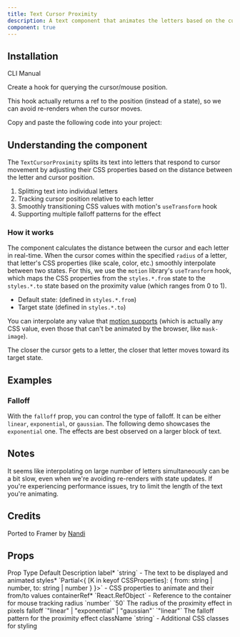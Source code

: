 ```yaml
---
title: Text Cursor Proximity
description: A text component that animates the letters based on the cursor proximity
component: true
---
```


<ComponentPreview name="text-cursor-proximity-demo" framerLink="https://framer.university/resources/text-magnifier-component-for-framer"/>

## Installation 

<Tabs defaultValue="cli">

<TabsList>
  <TabsTrigger value="cli">CLI</TabsTrigger>
  <TabsTrigger value="manual">Manual</TabsTrigger>
</TabsList>
<TabsContent value="cli">

<InstallTabs command="shadcn@latest add &quot;https://fancycomponents.dev/r/text-cursor-proximity.json&quot;" npx />

</TabsContent>

<TabsContent value="manual">

<Steps>

<Step>Create a hook for querying the cursor/mouse position.</Step>

This hook actually returns a ref to the position (instead of a state), so we can avoid re-renders when the cursor moves.

<ComponentSource name="use-mouse-position-ref" />

<Step>Copy and paste the following code into your project:</Step>

<ComponentSource name="text-cursor-proximity" />

</Steps>

</TabsContent>
</Tabs>

## Understanding the component

The `TextCursorProximity` splits its text into letters that respond to cursor movement by adjusting their CSS properties based on the distance between the letter and cursor position.

1. Splitting text into individual letters
2. Tracking cursor position relative to each letter
3. Smoothly transitioning CSS values with motion's `useTransform` hook
4. Supporting multiple falloff patterns for the effect

### How it works

The component calculates the distance between the cursor and each letter in real-time. When the cursor comes within the specified `radius` of a letter, that letter's CSS properties (like scale, color, etc.) smoothly interpolate between two states. For this, we use the `motion` library's `useTransform` hook, which maps the CSS properties from the `styles.*.from` state to the `styles.*.to` state based on the proximity value (which ranges from 0 to 1).

- Default state: (defined in `styles.*.from`)
- Target state (defined in `styles.*.to`)

You can interpolate any value that [motion supports](https://motion.dev/docs/react-animation#animatable-values) (which is actually any CSS value, even those that can't be animated by the browser, like `mask-image`).

The closer the cursor gets to a letter, the closer that letter moves toward its target state.

## Examples

### Falloff

With the `falloff` prop, you can control the type of falloff. It can be either `linear`, `exponential`, or `gaussian`. The following demo showcases the `exponential` one. The effects are best observed on a larger block of text.

<ComponentPreview name="text-cursor-proximity-falloff-demo" />

## Notes

It seems like interpolating on large number of letters simultaneously can be a bit slow, even when we're avoiding re-renders with state updates. If you're experiencing performance issues, try to limit the length of the text you're animating.

## Credits

Ported to Framer by [Nandi](https://framer.university/)

## Props
<Table>
  <TableHeader>
    <TableRow>
      <TableHead>Prop</TableHead>
      <TableHead>Type</TableHead>
      <TableHead>Default</TableHead>
      <TableHead>Description</TableHead>
    </TableRow>
  </TableHeader>
  <TableBody>
    <TableRow>
      <TableCell>label<span className="text-red-500">*</span></TableCell>
      <TableCell>`string`</TableCell>
      <TableCell>-</TableCell>
      <TableCell>The text to be displayed and animated</TableCell>
    </TableRow>
    <TableRow>
      <TableCell>styles<span className="text-red-500">*</span></TableCell>
      <TableCell>`Partial<{ [K in keyof CSSProperties]: { from: string | number, to: string | number } }>`</TableCell>
      <TableCell>-</TableCell>
      <TableCell>CSS properties to animate and their from/to values</TableCell>
    </TableRow>
    <TableRow>
      <TableCell>containerRef<span className="text-red-500">*</span></TableCell>
      <TableCell>`React.RefObject<HTMLDivElement>`</TableCell>
      <TableCell>-</TableCell>
      <TableCell>Reference to the container for mouse tracking</TableCell>
    </TableRow>
    <TableRow>
      <TableCell>radius</TableCell>
      <TableCell>`number`</TableCell>
      <TableCell>`50`</TableCell>
      <TableCell>The radius of the proximity effect in pixels</TableCell>
    </TableRow>
    <TableRow>
      <TableCell>falloff</TableCell>
      <TableCell>`"linear" | "exponential" | "gaussian"`</TableCell>
      <TableCell>`"linear"`</TableCell>
      <TableCell>The falloff pattern for the proximity effect</TableCell>
    </TableRow>
    <TableRow>
      <TableCell>className</TableCell>
      <TableCell>`string`</TableCell>
      <TableCell>-</TableCell>
      <TableCell>Additional CSS classes for styling</TableCell>
    </TableRow>
  </TableBody>
</Table>
